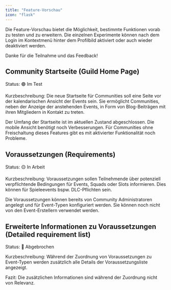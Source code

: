 ```yaml
---
title: "Feature-Vorschau"
icon: "flask"
---
```


Die Feature-Vorschau bietet die Möglichkeit, bestimmte Funktionen vorab zu testen und zu erweitern. Die einzelnen Experimente können nach dem Login im Kontextmenü hinter dem Profilbild aktiviert oder auch wieder deaktiviert werden.

Danke für die Teilnahme und das Feedback!

## Community Startseite (Guild Home Page)

Status: 🟣 Im Test

Kurzbeschreibung: Die neue Startseite für Communities soll eine Seite vor der kalendarischen Ansicht der Events sein. Sie ermöglicht Communities, neben der Anzeige der anstehenden Events, in Form von Blog-Beiträgen mit ihren Mitgliedern in Kontakt zu treten.

Der Umfang der Startseite ist im aktuellen Zustand abgeschlossen. Die mobile Ansicht benötigt noch Verbesserungen. Für Communities ohne Freischaltung dieses Features gibt es mit aktivierter Funktionalität noch Probleme.

## Voraussetzungen (Requirements)

Status: 🟡 In Arbeit

Kurzbeschreibung: Voraussetzungen sollen Teilnehmende über potenziell verpflichtende Bedingungen für Events, Squads oder Slots informieren. Dies können für Spieleevents bspw. DLC-Pflichten sein.

Die Voraussetzungen können bereits von Community Administratoren angelegt und für Event-Typen konfiguriert werden. Sie können noch nicht von den Event-Erstellern verwendet werden.

## Erweiterte Informationen zu Voraussetzungen (Detailed requirement list)

Status: 🔴 Abgebrochen

Kurzbeschreibung: Während der Zuordnung von Voraussetzungen zu Event-Typen werden zusätzlich alle Details der Voraussetzungsliste angezeigt.

Fazit: Die zusätzlichen Informationen sind während der Zuordnung nicht von Relevanz.
